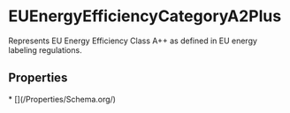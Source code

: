 # EUEnergyEfficiencyCategoryA2Plus

Represents EU Energy Efficiency Class A++ as defined in EU energy labeling regulations.

## Properties

<Grid>
* [](/Properties/Schema.org/)

</Grid>

